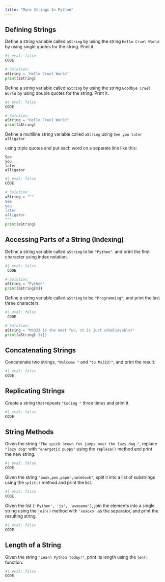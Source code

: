 ```yaml
---
title: "More Strings In Python"
---
```


## Defining Strings

Define a string variable called `aString` by using the string `Hello Cruel World` by using single quotes for the string. Print it.

```python
#| eval: false
CODE
```
```python
# Solution:
aString = 'Hello Cruel World'
print(aString)
```

Define a string variable called `aString` by using the string `Goodbye Cruel World` by using double quotes for the string. Print it.


```python
#| eval: false
CODE
```
```python
# Solution:
aString = "Hello Cruel World"
print(aString)
```

Define a multiline string variable called `aString` using `See you later alligator`

using triple quotes and put each word on a separate line like this:

```
See
you
later
alligator
```

```python
#| eval: false
CODE
```
```python
# Solution:
aString = """
See
you
later
alligator
"""
print(aString)
```

## Accessing Parts of a String (Indexing)


Define a string variable called `aString` to be `"Python"`. and print the first character using index notation.

```python
#| eval: false
 CODE
```
```python
# Solution:
aString = "Python"
print(aString[0])
```

Define a string variable called `aString` to be `"Programming"`, and print the last three characters.

```python
#| eval: false
 CODE
```
```python
# Solution:
aString = "Ma322 is the most fun, it is just unbelievable!"
print(aString[-3:])
```

## Concatenating Strings

Concatenate two strings, `"Welcome "` and `"to Ma322!"`, and print the result.

```python
#| eval: false
CODE
```

## Replicating Strings

Create a string that repeats `"Coding "` three times and print it.

```python
#| eval: false
CODE
```

## String Methods

Given the string `"The quick brown fox jumps over the lazy dog."`, replace `"lazy dog"` with `"energetic puppy"` using the `replace()` method and print the new string.

```python
#| eval: false
CODE
```

Given the string `"book,pen,paper,notebook"`, split it into a list of substrings using the `split()` method and print the list.

```python
#| eval: false
CODE
```

Given the list `['Python', 'is', 'awesome']`, join the elements into a single string using the `join()` method with `'xoxoxo'` as the separator, and print the resulting string.

```python
#| eval: false
CODE
```

## Length of a String

Given the string `"Learn Python today!"`, print its length using the `len()` function.

```python
#| eval: false
CODE
```
